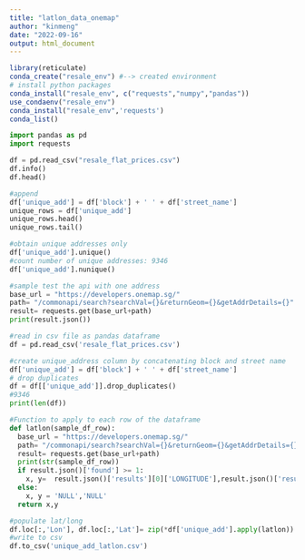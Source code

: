 ```yaml
---
title: "latlon_data_onemap"
author: "kinmeng"
date: "2022-09-16"
output: html_document
---
```


```r
library(reticulate)
conda_create("resale_env") #--> created environment
# install python packages
conda_install("resale_env", c("requests","numpy","pandas"))
use_condaenv("resale_env")
conda_install("resale_env",'requests')
conda_list()

```

```python
import pandas as pd
import requests

df = pd.read_csv("resale_flat_prices.csv")
df.info()
df.head()

#append
df['unique_add'] = df['block'] + ' ' + df['street_name']
unique_rows = df['unique_add']
unique_rows.head()
unique_rows.tail()

#obtain unique addresses only
df['unique_add'].unique()
#count number of unique addresses: 9346
df['unique_add'].nunique() 

#sample test the api with one address
base_url = "https://developers.onemap.sg/"
path= "/commonapi/search?searchVal={}&returnGeom={}&getAddrDetails={}".format('205 BOON LAY DR','Y','Y')
result= requests.get(base_url+path)
print(result.json())

```

```python

#read in csv file as pandas dataframe
df = pd.read_csv('resale_flat_prices.csv')

#create unique_address column by concatenating block and street name
df['unique_add'] = df['block'] + ' ' + df['street_name']
# drop duplicates
df = df[['unique_add']].drop_duplicates()
#9346
print(len(df))

#Function to apply to each row of the dataframe
def latlon(sample_df_row):
  base_url = "https://developers.onemap.sg/"
  path= "/commonapi/search?searchVal={}&returnGeom={}&getAddrDetails={}&pageNum={}".format(str(sample_df_row),'Y','Y',1)
  result= requests.get(base_url+path)
  print(str(sample_df_row))
  if result.json()['found'] >= 1:
    x, y=  result.json()['results'][0]['LONGITUDE'],result.json()['results'][0]['LATITUDE'] 
  else:
    x, y = 'NULL','NULL'
  return x,y

#populate lat/long
df.loc[:,'Lon'], df.loc[:,'Lat']= zip(*df['unique_add'].apply(latlon))
#write to csv
df.to_csv('unique_add_latlon.csv')


```


